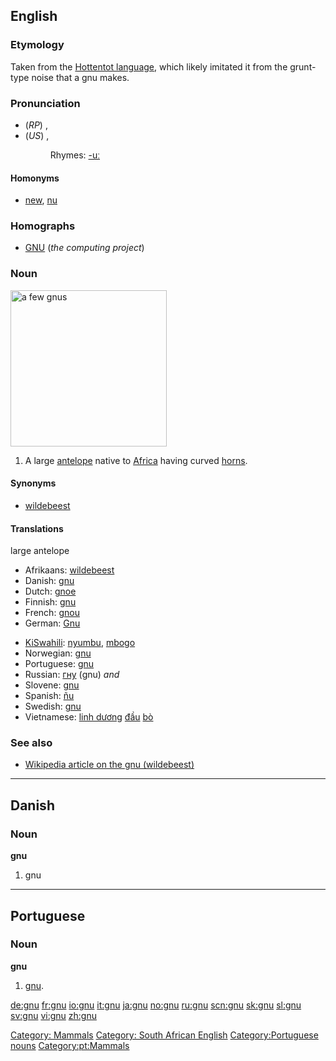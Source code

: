 {{see|Gnu}}
==English==

===Etymology===
Taken from the [[w:Hottentot language|Hottentot language]], which likely imitated it from the grunt-type noise that a gnu makes.

===Pronunciation===
*(''RP'') {{IPA|/njuː/}}, {{SAMPA|/nju:/}}
*(''US'') {{IPA|/nuː/}}, {{SAMPA|/nu:/}}
*:Rhymes: [[Rhymes:English:-uː|-uː]]

====Homonyms====
* [[new]], [[nu]]

===Homographs===
*[[GNU]] (''the computing project'')

===Noun===
[[Image:Gnou_02_2005-07-01.jpg|thumb|right|250px|a few gnus]]
{{en-noun}}
#A large [[antelope]] native to [[Africa]] having curved [[horn]]s.

====Synonyms====
*[[wildebeest]]

====Translations====
;large antelope
{{top}}
*Afrikaans: [[wildebeest]]
*Danish: [[#Danish|gnu]] {{c}}
*Dutch: [[gnoe]] {{m}}
*Finnish: [[#Finnish|gnu]]
*French: [[gnou]] {{m}}
*German: [[Gnu]] {{n}}
{{mid}}
*[[KiSwahili]]: [[nyumbu]], [[mbogo]]
*Norwegian: [[#Norwegian|gnu]] {{m}}
*Portuguese: [[#Portuguese|gnu]] {{m}}
*Russian: [[гну]] (gnu) {{f}} ''and'' {{m}}
*Slovene: [[#Slovene|gnu]] {{m}}
*Spanish: [[ñu]] {{m}}
*Swedish: [[#Swedish|gnu]] {{c}}
*Vietnamese: [[linh dương]] [[đầu]] [[bò]]
{{bottom}}

===See also===
*[[w:wildebeest|Wikipedia article on the gnu (wildebeest)]]

[[Category: Mammals]] [[Category: South African English]]
----

==Danish==
===Noun===
'''gnu'''

#gnu

----

==Portuguese==
===Noun===
'''gnu''' {{m}}
# [[#English|gnu]].

[[Category:Portuguese nouns]]
[[Category:pt:Mammals]]

[[de:gnu]]
[[fr:gnu]]
[[io:gnu]]
[[it:gnu]]
[[ja:gnu]]
[[no:gnu]]
[[ru:gnu]]
[[scn:gnu]]
[[sk:gnu]]
[[sl:gnu]]
[[sv:gnu]]
[[vi:gnu]]
[[zh:gnu]]